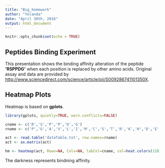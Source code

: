 ```yaml
---
title: "Big_homework"
author: "Yolanda"
date: "April 30th, 2016"
output: html_document
---
```


```r
knitr::opts_chunk$set(echo = TRUE)
```

## Peptides Binding Experiment

This presentation shows the binding affinity alteration of the peptide **\'RSPPDG\'** when each position is replaced by other amino acids. Original assay and data are provided by <http://www.sciencedirect.com/science/article/pii/S009286741101350X>.


## Heatmap Plots
Heatmap is based on **gplots**.
```r
library(gplots, quietly=TRUE, warn.conflicts=FALSE)

cname <- c('R','S','P','P','D','G')
rname <- c('P','G','A','V','L','I','M','C','S','T','R','K','H','D','E','N','Q','W','F','Y')

act <- read.table('dataTable.txt', row.names=rname)
act <- as.matrix(act)

hm <- heatmap(act, Rowv=NA, Colv=NA, labCol=cname, col=heat.colors(120))
```

The darkness represents bindning affinity.



